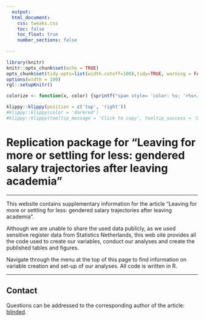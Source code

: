 ```yaml
---
  output: 
  html_document:
    css: tweaks.css
    toc: false
    toc_float: true
    number_sections: false
    
---
```


```r

library(knitr)
knitr::opts_chunk$set(echo = TRUE)
opts_chunk$set(tidy.opts=list(width.cutoff=100),tidy=TRUE, warning = FALSE, message = FALSE,comment = "#>", cache=TRUE, class.source=c("test"), class.output=c("test2"))
options(width = 100)
rgl::setupKnitr()

colorize <- function(x, color) {sprintf("span style= 'color: %s; '>%s</span>", color, x) }

```


```r
klippy::klippy(position = c('top', 'right'))
#klippy::klippy(color = 'darkred')
#klippy::klippy(tooltip_message = 'Click to copy', tooltip_success = 'Done')
```


# **Replication package for "Leaving for more or settling for less: gendered salary trajectories after leaving academia"**


----


This website contains supplementary information for the article "Leaving for more or settling for less: gendered salary trajectories after leaving academia". 

Although we are unable to share the used data publicly, as we used sensitive register data from Statistics Netherlands, this web site provides all the code used to create our variables, conduct our analyses and create the published tables and figures.


Navigate through the menu at the top of this page to find information on variable creation and set-up of our analyses. All code is written in R.


----

## Contact  

Questions can be addressed to the corresponding author of the article: [blinded]().


